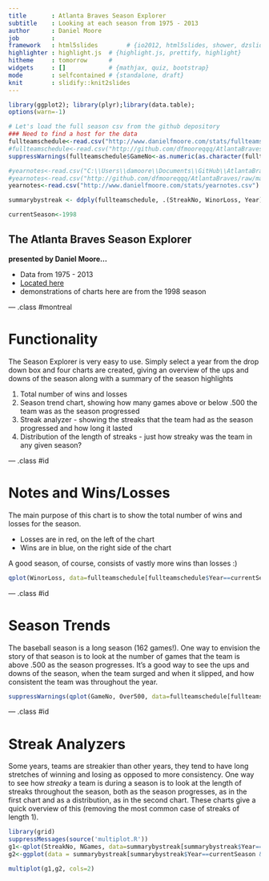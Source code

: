 ```yaml
---
title       : Atlanta Braves Season Explorer
subtitle    : Looking at each season from 1975 - 2013
author      : Daniel Moore
job         : 
framework   : html5slides        # {io2012, html5slides, shower, dzslides, ...}
highlighter : highlight.js  # {highlight.js, prettify, highlight}
hitheme     : tomorrow      # 
widgets     : []            # {mathjax, quiz, bootstrap}
mode        : selfcontained # {standalone, draft}
knit        : slidify::knit2slides
---
```


```r

library(ggplot2); library(plyr);library(data.table);
options(warn=-1)

# Let's load the full season csv from the github depository
### Need to find a host for the data
fullteamschedule<-read.csv("http://www.danielfmoore.com/stats/fullteamschedule.csv")
#fullteamschedule<-read.csv("http://github.com/dfmooreqqq/AtlantaBraves/raw/master/streakiness/fullteamschedule.csv")
suppressWarnings(fullteamschedule$GameNo<-as.numeric(as.character(fullteamschedule$Gm.)))

#yearnotes<-read.csv("C:\\Users\\damoore\\Documents\\GitHub\\AtlantaBraves\\streakiness\\yearnotes.csv")
#yearnotes<-read.csv("http://github.com/dfmooreqqq/AtlantaBraves/raw/master/streakiness/yearnotes.csv")
yearnotes<-read.csv("http://www.danielfmoore.com/stats/yearnotes.csv")

summarybystreak <- ddply(fullteamschedule, .(StreakNo, WinorLoss, Year), summarize, NGames=sum(Count))

currentSeason<-1998


```



## The Atlanta Braves Season Explorer

<b>presented by Daniel Moore...</b>

* Data from 1975 - 2013
* <a href="https://dfmoore.shinyapps.io/Atlanta_Braves_Season_Explorer/">Located here</a>
* demonstrations of charts here are from the 1998 season


--- .class #montreal 

# Functionality
The Season Explorer is very easy to use.
Simply select a year from the drop down box and four charts are created, giving an overview of the ups and downs of the season along with a summary of the season highlights

1. Total number of wins and losses
2. Season trend chart, showing how many games above or below .500 the team was as the season progressed
3. Streak analyzer - showing the streaks that the team had as the season progressed and how long it lasted
4. Distribution of the length of streaks - just how streaky was the team in any given season?


--- .class #id 

# Notes and Wins/Losses
The main purpose of this chart is to show the total number of wins and losses for the season.

* Losses are in red, on the left of the chart
* Wins are in blue, on the right side of the chart

A good season, of course, consists of vastly more wins than losses :)

```r
qplot(WinorLoss, data=fullteamschedule[fullteamschedule$Year==currentSeason,], , xlab="Win or Loss", ylab="Total Number", fill=WinorLoss)
```



--- .class #id 

# Season Trends

The baseball season is a long season (162 games!). One way to envision the story of that season is to look at the number of games that the team is above .500 as the season progresses. It's a good way to see the ups and downs of the season, when the team surged and when it slipped, and how consistent the team was throughout the year.


```r

suppressWarnings(qplot(GameNo, Over500, data=fullteamschedule[fullteamschedule$Year==currentSeason,], , xlab="Game of Season", ylab="Number of games above or below .500", color=StreakNo) + geom_hline(aes(yintercept=0), colour="#990000", linetype="dashed"))
```



--- .class #id

# Streak Analyzers

Some years, teams are streakier than other years, they tend to have long stretches of winning and losing as opposed to more consistency. One way to see how *streaky* a team is during a season is to look at the length of streaks throughout the season, both as the season progresses, as in the first chart and as a distribution, as in the second chart. These charts give a quick overview of this (removing the most common case of streaks of length 1).

```r
library(grid)
suppressMessages(source('multiplot.R'))
g1<-qplot(StreakNo, NGames, data=summarybystreak[summarybystreak$Year==currentSeason,], geom="point")
g2<-ggplot(data = summarybystreak[summarybystreak$Year==currentSeason & summarybystreak$NGames>1,], aes(x=NGames)) + geom_histogram(binwidth=1, aes(fill = ..count..))

multiplot(g1,g2, cols=2)

```

